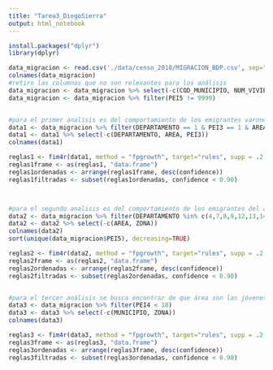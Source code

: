 ```yaml
---
title: "Tarea3_DiegoSierra"
output: html_notebook
---
```


```r

install.packages("dplyr")
library(dplyr)

data_migracion <- read.csv('./data/censo_2018/MIGRACION_BDP.csv', sep=",")
colnames(data_migracion)
#retiro las columnas que no son relevantes para los análisis
data_migracion <- data_migracion %>% select(-c(COD_MUNICIPIO, NUM_VIVIENDA, NUM_HOGAR, ID_EMIGRACION))
data_migracion <- data_migracion %>% filter(PEI5 != 9999)


#para el primer analisis es del comportamiento de los emigrantes varones del departamento de guatemala en area urbana
data1 <- data_migracion %>% filter(DEPARTAMENTO == 1 & PEI3 == 1 & AREA == 1)
data1 <- data1 %>% select(-c(DEPARTAMENTO, AREA, PEI3))
colnames(data1)

reglas1 <- fim4r(data1, method = "fpgrowth", target="rules", supp = .2, conf = .3)
reglas1frame <- as(reglas1, "data.frame")
reglas1ordenadas <- arrange(reglas1frame, desc(confidence))
reglas1filtradas <- subset(reglas1ordenadas, confidence < 0.90)



#para el segundo analisis es del comportamiento de los emigrantes del área del altiplano Guatemalteco
data2 <- data_migracion %>% filter(DEPARTAMENTO %in% c(4,7,8,9,12,13,14) & AREA == 2)
data2 <- data2 %>% select(-c(AREA, ZONA))
colnames(data2)
sort(unique(data_migracion$PEI5), decreasing=TRUE)

reglas2 <- fim4r(data2, method = "fpgrowth", target="rules", supp = .2, conf = .4)
reglas2frame <- as(reglas2, "data.frame")
reglas2ordenadas <- arrange(reglas2frame, desc(confidence))
reglas2filtradas <- subset(reglas2ordenadas, confidence < 0.90)


#para el tercer análisis se busca encontrar de que área son las jóvenes que abandonan el país previo a sus 18 años
data3 <- data_migracion %>% filter(PEI4 < 18)
data3 <- data3 %>% select(-c(MUNICIPIO, ZONA))
colnames(data3)

reglas3 <- fim4r(data3, method = "fpgrowth", target="rules", supp = .2, conf = .4)
reglas3frame <- as(reglas3, "data.frame")
reglas3ordenadas <- arrange(reglas3frame, desc(confidence))
reglas3filtradas <- subset(reglas3ordenadas, confidence < 0.90)


```
